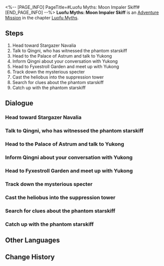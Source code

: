 <%-- [PAGE_INFO]
PageTitle=#Luofu Myths: Moon Impaler Skiff#
[END_PAGE_INFO] --%>
{{Stub|Dialogue, characters, and location(s)}}
{{Mission Infobox
|id            = 8015151
|title         = 
|image         = Mission Luofu Myths: Moon Impaler Skiff.png
|type          = Adventure
|event_name    = 
|chapter       = Luofu Myths
|requirements  = 
|summary       = The Ghostly Grove offers a myriad of uncanny stories, including an enigmatic Phantom Starskiff that eradicates the existence of living beings.
The only good heliobus is a captured heliobus. The only place they should go is the Suppression Tower in Fyxestroll Garden.
|characters    = <!--characters that appear in this mission-->
|startLocation = <!--location as it intially appears on the mission screen-->
|world         = <!--i.e. Penacony-->
|area          = <!--i.e. A Child's Dream-->
|prev          = 
|next          = 
|exp           = 100
|credits       = 5000
|stellarJade   = 
|other         = {{Card List|Traveler's Guide*3;Condensed Aether*2;Lost Gold Fragment*2|delim=;}}
}}
'''Luofu Myths: Moon Impaler Skiff''' is an [[Adventure Mission]] in the chapter [[Luofu Myths]].

==Steps==
# Head toward Stargazer Navalia
# Talk to Qingni, who has witnessed the phantom starskiff
# Head to the Palace of Astrum and talk to Yukong
# Inform Qingni about your conversation with Yukong
# Head to Fyxestroll Garden and meet up with Yukong
# Track down the mysterious specter
# Cast the heliobus into the suppression tower
# Search for clues about the phantom starskiff
# Catch up with the phantom starskiff

<!--
==Gameplay Notes==

--><!--
==Trial Character==

-->
==Dialogue==
{{Stub Dialogue}}
{{Dialogue Start}}
:{{tx}}
{{Dialogue End}}

===Head toward Stargazer Navalia===
{{Mission Description|type=adventure|location=<!--to be added-->|update|The Ghostly Grove offers a myriad of uncanny stories, including an enigmatic Phantom Starskiff that eradicates the existence of living beings from the mortal world. It would be wise to follow the clues in the post and investigate in Stargazer Navalia, as it is highly possible that a heliobus is involved.}}
{{Dialogue Start}}
:{{tx}}
{{Dialogue End}}

===Talk to Qingni, who has witnessed the phantom starskiff===
{{Mission Description|type=adventure|location=<!--to be added-->|update|Another girl from the Sky-Faring Commission has been attracted by the rumor and finds the Phantom Starskiff at the same time as you do.<br />Talk to the Foxian girl to figure out why the starskiff has emerged.}}
{{Dialogue Start}}
:{{tx}}
{{Dialogue End}}

===Head to the Palace of Astrum and talk to Yukong===
{{Mission Description|type=adventure|location=<!--to be added-->|update|All clues point to Madam Yukong, Helm Master of the Sky-Faring Commission and Qingni's mother.<br />The ghost-hunting squad's experience suggests that Madam Yukong is very likely to be possessed by a heliobus.<br />The clues regarding the secret behind the phantom starskiff might lie within the Palace of Astrum.}}
{{Dialogue Start}}
:{{tx}}
{{Dialogue End}}

===Inform Qingni about your conversation with Yukong===
{{Mission Description|type=adventure|location=<!--to be added-->|update|Madam Yukong has agreed to head to Fyxestroll Garden and assist the Ten-Lords Commission in their investigation. Before returning to Fyxestroll Garden, you should let Qingni know.<br />However, Qingni is concerned that Madam Yukong has been possessed by a heliobus, and her worries are well-founded.}}
{{Dialogue Start}}
:{{tx}}
{{Dialogue End}}

===Head to Fyxestroll Garden and meet up with Yukong===
{{Mission Description|type=adventure|location=<!--to be added-->|update|You meet up with Madam Yukong at Foxsomn Tomb in Fyxestroll Garden as promised, and she says, "All your doubts shall be answered." What's that supposed to mean?}}
{{Dialogue Start}}
:{{tx}}
{{Dialogue End}}

===Track down the mysterious specter===
{{Mission Description|type=adventure|location=<!--to be added-->|update|Is that Qingni? Or a specter? Or was Qingni possessed by a heliobus? Oh no. You need to immediately go after her.}}
{{Dialogue Start}}
:{{tx}}
{{Dialogue End}}

===Cast the heliobus into the suppression tower===
{{Mission Description|type=adventure|location=<!--to be added-->|update|The only good heliobus is a captured heliobus. The only place they should go is the Suppression Towers in Fyxestroll Garden.}}
{{Dialogue Start}}
:{{tx}}
{{Dialogue End}}

===Search for clues about the phantom starskiff===
{{Mission Description|type=adventure|location=<!--to be added-->|update|According to the post, the phantom starskiff has appeared in this area. Continue searching, and you might discover something. However, even if your search ends up fruitless, it shouldn't come as a surprise. After all, it's an exclusive phantom starskiff.}}
{{Dialogue Start}}
:{{tx}}
{{Dialogue End}}

===Catch up with the phantom starskiff===
{{Mission Description|type=adventure|location=<!--to be added-->|update|The phantom starskiff has appeared. Follow it to see what is going on.}}
{{Dialogue Start}}
:{{tx}}
{{Dialogue End}}

==Other Languages==
{{Other Languages
|en   = Luofu Myths: Moon Impaler Skiff
|zhs  = 罗浮异闻•贯月槎
|zht  = 羅浮異聞•貫月槎
|ja   = 羅浮異聞・月を貫く星槎
|ko   = 나부 기문•달을 관통하는 별뗏목
|es   = Leyendas urbanas del Luofu: Esquife perforalunas
|fr   = Mythes du Luofu : Astroskiff Percelune
|ru   = Городские легенды Лофу: Ялик, пронзающий луну
|th   = ตำนานพิศวงเมือง Luofu: เรือเกี้ยวจันทร์
|vi   = Kỳ Bí Luofu - Thuyền Xuyên Trăng
|de   = Legenden der Luofu: Das Skiff, das den Mond durchbohrte
|id   = Legenda Urban Luofu: Kapal Pembelah Bulan
|pt   = Lendas do Luofu: Esquife Empalador da Lua
}}

==Change History==
{{Change History|1.5}}
